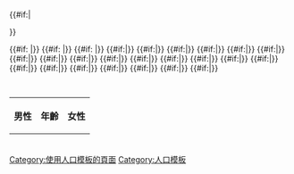 <includeonly><!--

--><div style="width: {{{width|100%}}}; float: {{{float|none}}}; overflow: hidden; margin-left: {{{margin-left|auto}}}; margin-right: {{{margin-right|auto}}}; margin-top: {{{margin-top|0}}}; margin-bottom: {{{margin-bottom|0}}}; border: {{{border|none}}}; background: {{{bg|none}}}; font-size: {{{font-size|90%}}}; padding: 5px 0;"><!--
  --><table style="width: 100%; background-color: {{{bg|none}}};"><!--
    -->{{#if:{{{caption|}}}|<caption>{{{caption}}}</caption>}}<!--
    --><tr style="text-align: center; background: inherit;"><!--
      --><th scope=col>男性</th><!--
      --><th scope=col>年齡</th><!--
      --><th scope=col>女性</th><!--
    --></tr><!--
    -->{{#if: {{{1|}}}|{{Population pyramid/Line| {{{1}}}| {{{2}}}| {{{3}}}|maxvalue={{{maxvalue|100.}}}|left color={{{color|#ADD8E6}}}|right color={{{color|#FFC0CB}}}|labelwidth={{{labelwidth|0.15}}}}}}}<!--
    -->{{#if: {{{4|}}}|{{Population pyramid/Line| {{{4}}}| {{{5}}}| {{{6}}}|maxvalue={{{maxvalue|100.}}}|left color={{{color|#ADD8E6}}}|right color={{{color|#FFC0CB}}}|labelwidth={{{labelwidth|0.15}}}}}}}<!--
    -->{{#if: {{{7|}}}|{{Population pyramid/Line| {{{7}}}| {{{8}}}| {{{9}}}|maxvalue={{{maxvalue|100.}}}|left color={{{color|#ADD8E6}}}|right color={{{color|#FFC0CB}}}|labelwidth={{{labelwidth|0.15}}}}}}}<!--
    -->{{#if:{{{10|}}}|{{Population pyramid/Line|{{{10}}}|{{{11}}}|{{{12}}}|maxvalue={{{maxvalue|100.}}}|left color={{{color|#ADD8E6}}}|right color={{{color|#FFC0CB}}}|labelwidth={{{labelwidth|0.15}}}}}}}<!--
    -->{{#if:{{{13|}}}|{{Population pyramid/Line|{{{13}}}|{{{14}}}|{{{15}}}|maxvalue={{{maxvalue|100.}}}|left color={{{color|#ADD8E6}}}|right color={{{color|#FFC0CB}}}|labelwidth={{{labelwidth|0.15}}}}}}}<!--
    -->{{#if:{{{16|}}}|{{Population pyramid/Line|{{{16}}}|{{{17}}}|{{{18}}}|maxvalue={{{maxvalue|100.}}}|left color={{{color|#ADD8E6}}}|right color={{{color|#FFC0CB}}}|labelwidth={{{labelwidth|0.15}}}}}}}<!--
    -->{{#if:{{{19|}}}|{{Population pyramid/Line|{{{19}}}|{{{20}}}|{{{21}}}|maxvalue={{{maxvalue|100.}}}|left color={{{color|#ADD8E6}}}|right color={{{color|#FFC0CB}}}|labelwidth={{{labelwidth|0.15}}}}}}}<!--
    -->{{#if:{{{22|}}}|{{Population pyramid/Line|{{{22}}}|{{{23}}}|{{{24}}}|maxvalue={{{maxvalue|100.}}}|left color={{{color|#ADD8E6}}}|right color={{{color|#FFC0CB}}}|labelwidth={{{labelwidth|0.15}}}}}}}<!--
    -->{{#if:{{{25|}}}|{{Population pyramid/Line|{{{25}}}|{{{26}}}|{{{27}}}|maxvalue={{{maxvalue|100.}}}|left color={{{color|#ADD8E6}}}|right color={{{color|#FFC0CB}}}|labelwidth={{{labelwidth|0.15}}}}}}}<!--
    -->{{#if:{{{28|}}}|{{Population pyramid/Line|{{{28}}}|{{{29}}}|{{{30}}}|maxvalue={{{maxvalue|100.}}}|left color={{{color|#ADD8E6}}}|right color={{{color|#FFC0CB}}}|labelwidth={{{labelwidth|0.15}}}}}}}<!--
    -->{{#if:{{{31|}}}|{{Population pyramid/Line|{{{31}}}|{{{32}}}|{{{33}}}|maxvalue={{{maxvalue|100.}}}|left color={{{color|#ADD8E6}}}|right color={{{color|#FFC0CB}}}|labelwidth={{{labelwidth|0.15}}}}}}}<!--
    -->{{#if:{{{34|}}}|{{Population pyramid/Line|{{{34}}}|{{{35}}}|{{{36}}}|maxvalue={{{maxvalue|100.}}}|left color={{{color|#ADD8E6}}}|right color={{{color|#FFC0CB}}}|labelwidth={{{labelwidth|0.15}}}}}}}<!--
    -->{{#if:{{{37|}}}|{{Population pyramid/Line|{{{37}}}|{{{38}}}|{{{39}}}|maxvalue={{{maxvalue|100.}}}|left color={{{color|#ADD8E6}}}|right color={{{color|#FFC0CB}}}|labelwidth={{{labelwidth|0.15}}}}}}}<!--
    -->{{#if:{{{40|}}}|{{Population pyramid/Line|{{{40}}}|{{{41}}}|{{{42}}}|maxvalue={{{maxvalue|100.}}}|left color={{{color|#ADD8E6}}}|right color={{{color|#FFC0CB}}}|labelwidth={{{labelwidth|0.15}}}}}}}<!--
    -->{{#if:{{{43|}}}|{{Population pyramid/Line|{{{43}}}|{{{44}}}|{{{45}}}|maxvalue={{{maxvalue|100.}}}|left color={{{color|#ADD8E6}}}|right color={{{color|#FFC0CB}}}|labelwidth={{{labelwidth|0.15}}}}}}}<!--
    -->{{#if:{{{46|}}}|{{Population pyramid/Line|{{{46}}}|{{{47}}}|{{{48}}}|maxvalue={{{maxvalue|100.}}}|left color={{{color|#ADD8E6}}}|right color={{{color|#FFC0CB}}}|labelwidth={{{labelwidth|0.15}}}}}}}<!--
    -->{{#if:{{{49|}}}|{{Population pyramid/Line|{{{49}}}|{{{50}}}|{{{51}}}|maxvalue={{{maxvalue|100.}}}|left color={{{color|#ADD8E6}}}|right color={{{color|#FFC0CB}}}|labelwidth={{{labelwidth|0.15}}}}}}}<!--
    -->{{#if:{{{52|}}}|{{Population pyramid/Line|{{{52}}}|{{{53}}}|{{{54}}}|maxvalue={{{maxvalue|100.}}}|left color={{{color|#ADD8E6}}}|right color={{{color|#FFC0CB}}}|labelwidth={{{labelwidth|0.15}}}}}}}<!--
    -->{{#if:{{{55|}}}|{{Population pyramid/Line|{{{55}}}|{{{56}}}|{{{57}}}|maxvalue={{{maxvalue|100.}}}|left color={{{color|#ADD8E6}}}|right color={{{color|#FFC0CB}}}|labelwidth={{{labelwidth|0.15}}}}}}}<!--
    -->{{#if:{{{58|}}}|{{Population pyramid/Line|{{{58}}}|{{{59}}}|{{{60}}}|maxvalue={{{maxvalue|100.}}}|left color={{{color|#ADD8E6}}}|right color={{{color|#FFC0CB}}}|labelwidth={{{labelwidth|0.15}}}}}}}<!--
    -->{{#if:{{{61|}}}|{{Population pyramid/Line|{{{61}}}|{{{62}}}|{{{63}}}|maxvalue={{{maxvalue|100.}}}|left color={{{color|#ADD8E6}}}|right color={{{color|#FFC0CB}}}|labelwidth={{{labelwidth|0.15}}}}}}}<!--
    -->{{#if:{{{64|}}}|{{Population pyramid/Line|{{{64}}}|{{{65}}}|{{{66}}}|maxvalue={{{maxvalue|100.}}}|left color={{{color|#ADD8E6}}}|right color={{{color|#FFC0CB}}}|labelwidth={{{labelwidth|0.15}}}}}}}<!--
    -->{{#if:{{{67|}}}|{{Population pyramid/Line|{{{67}}}|{{{68}}}|{{{69}}}|maxvalue={{{maxvalue|100.}}}|left color={{{color|#ADD8E6}}}|right color={{{color|#FFC0CB}}}|labelwidth={{{labelwidth|0.15}}}}}}}<!--
    -->{{#if:{{{70|}}}|{{Population pyramid/Line|{{{70}}}|{{{71}}}|{{{72}}}|maxvalue={{{maxvalue|100.}}}|left color={{{color|#ADD8E6}}}|right color={{{color|#FFC0CB}}}|labelwidth={{{labelwidth|0.15}}}}}}}<!--
    -->{{#if:{{{73|}}}|{{Population pyramid/Line|{{{73}}}|{{{74}}}|{{{75}}}|maxvalue={{{maxvalue|100.}}}|left color={{{color|#ADD8E6}}}|right color={{{color|#FFC0CB}}}|labelwidth={{{labelwidth|0.15}}}}}}}<!--


  --></table><!--
  --></div>[[Category:使用人口模板的頁面]]<!--
--></includeonly><noinclude>[[Category:人口模板]]{{documentation}}</noinclude>